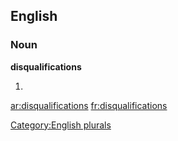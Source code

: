 ==English==

===Noun===
'''disqualifications'''

# {{plural of|[[disqualification]]}}

[[Category:English plurals]]

[[ar:disqualifications]]
[[fr:disqualifications]]